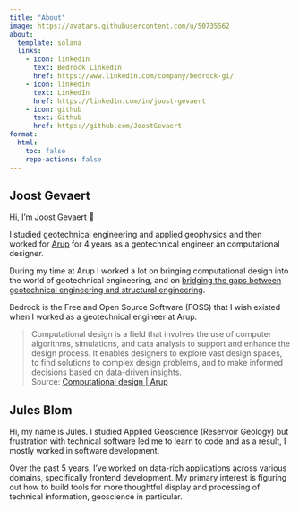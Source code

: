 ```yaml
---
title: "About"
image: https://avatars.githubusercontent.com/u/50735562
about:
  template: solana
  links:
    - icon: linkedin
      text: Bedrock LinkedIn
      href: https://www.linkedin.com/company/bedrock-gi/
    - icon: linkedin
      text: LinkedIn
      href: https://linkedin.com/in/joost-gevaert
    - icon: github
      text: Github
      href: https://github.com/JoostGevaert
format:
  html:
    toc: false
    repo-actions: false
---
```


## Joost Gevaert

Hi, I'm Joost Gevaert 👋

I studied geotechnical engineering and applied geophysics and then worked for [Arup](https://www.arup.com/) for 4 years as a geotechnical engineer an computational designer.

During my time at Arup I worked a lot on bringing computational design into the world of geotechnical engineering, and on [bridging the gaps between geotechnical engineering and structural engineering](https://www.linkedin.com/posts/joost-gevaert_lightbim-lightbim-lightbim-activity-7234726439835549697-3xdO).

Bedrock is the Free and Open Source Software (FOSS) that I wish existed when I worked as a geotechnical engineer at Arup.

> Computational design is a field that involves the use of computer algorithms, simulations, and data analysis to support and enhance the design process. It enables designers to explore vast design spaces, to find solutions to complex design problems, and to make informed decisions based on data-driven insights.  
> Source: [Computational design | Arup](https://www.arup.com/services/computational-and-parametric-design/)

## Jules Blom

Hi, my name is Jules. I studied Applied Geoscience (Reservoir Geology) but frustration with technical software led me to learn to code and
as a result, I mostly worked in software development.

Over the past 5 years, I've worked on data-rich applications across various domains, specifically frontend development.
My primary interest is figuring out how to build tools for more thoughtful display and processing of technical information, geoscience in particular.

